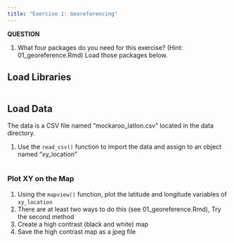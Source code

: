 ```yaml
---
title: "Exercise 1: Georeferencing"
---
```


**QUESTION** 

1. What four packages do you need for this exercise? (Hint: 01_georeference.Rmd) Load those packages below.

## Load Libraries
```r

```

## Load Data

The data is a CSV file named "mockaroo_latlon.csv" located in the data directory.  

1. Use the `read_csv()` function to import the data and assign to an object named "xy_location"

```r

```

### Plot XY on the Map

1. Using the `mapview()` function, plot the latitude and longitude variables of `xy_location` 
2. There are at least two ways to do this (see 01_georeference.Rmd), Try the second method
3. Create a high contrast (black and white) map  
4. Save the high contrast map as a jpeg file


```r

```


